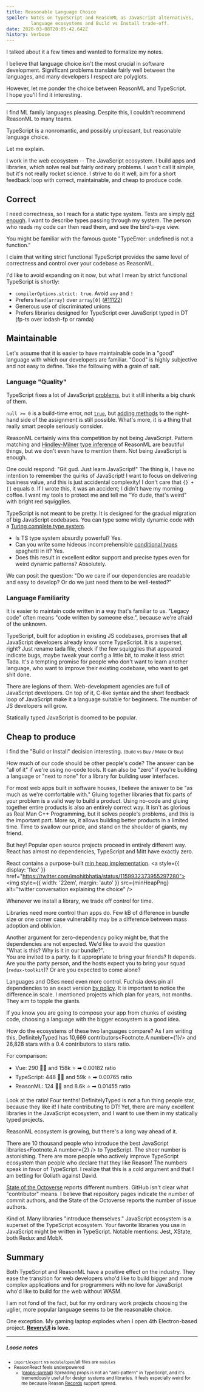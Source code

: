 ```yaml
---
title: Reasonable Language Choice
spoiler: Notes on TypeScript and ReasonML as JavaScript alternatives,
         language ecosystems and Build vs Install trade-off.
date: 2020-03-08T20:05:42.642Z
history: Verbose
---
```



<Epistemic effort>
  I talked about it a few times and wanted to formalize my notes.
</Epistemic>

I believe that language choice isn't the most crucial in software development. Significant problems translate fairly well between the languages, and many developers I respect are polyglots.

However, let me ponder the choice between ReasonML and TypeScript. I&nbsp;hope you'll find it interesting.

---

I find ML family languages pleasing. Despite this, I couldn't recommend ReasonML to many teams.

TypeScript is a nonromantic, and possibly unpleasant, but reasonable language choice.

Let me explain.

I work in the web ecosystem -- The JavaScript ecosystem.
I build apps and libraries, which solve real but fairly ordinary problems. I won't call it simple, but it's not really rocket science. I strive to do it well, aim for a&nbsp;short feedback loop with correct, maintainable, and cheap to produce code.

## Correct

I need correctness, so I reach for a static type system.
Tests are simply [not enough][not-enough]. I want to describe types passing through my system. The person who reads my code can then read them, and see the bird's-eye view.

[not-enough]: https://css-tricks.com/types-or-tests-why-not-both

You might be familiar with the famous quote "TypeError: undefined is not a function."

I claim that writing strict functional TypeScript provides the same level of correctness and control over your codebase as ReasonML.

I'd like to avoid expanding on it now, but what I mean by strict functional TypeScript is shortly:

- `compilerOptions.strict: true`. Avoid `any` and `!`
- Prefers `head(array)` over `array[0]` ([#11122])
- Generous use of discriminated unions
- Prefers libraries designed for TypeScript over JavaScript typed in DT (fp-ts over lodash-fp or ramda)

[#11122]: https://github.com/Microsoft/TypeScript/issues/11122#issuecomment-251686473

## Maintainable

Let's assume that it is easier to have maintainable code in a "good"
language with which our developers are familiar. "Good" is highly
subjective and not easy to define. Take the following with a grain of salt.

### Language "Quality"

TypeScript fixes a lot of JavaScript [problems], but it still inherits a big chunk of them.

[problems]: https://blog.campvanilla.com/javascript-the-curious-case-of-null-0-7b131644e274

`null >= 0` is a build-time error, not [`true`][null-true], but [adding methods][adding-methods] to the right-hand side of the assignment is still possible.
What's more, it is a thing that really smart people seriously consider.

[null-true]: https://blog.campvanilla.com/javascript-the-curious-case-of-null-0-7b131644e274
[adding-methods]: https://github.com/WICG/construct-stylesheets/issues/45#issuecomment-521224893

ReasonML certainly wins this competition by not being JavaScript. Pattern matching and [Hindley-Milner] [type inference][type-inference] of ReasonML are beautiful things, but we don't even have to mention them. Not being JavaScript is enough.

[hindley-milner]: http://okmij.org/ftp/ML/generalization.html
[type-inference]: https://www.cs.cornell.edu/courses/cs3110/2016fa/l/17-inference/notes.html

One could respond: "Git gud. Just learn JavaScript!" The thing is, I have no intention to remember the quirks of JavaScript! I want to focus on delivering business value, and this is just accidental complexity! I don't care that `{} + []` equals `0`. If I wrote this, it was an accident; I didn't have my morning coffee. I want my tools to protect me and tell me "Yo dude, that's weird" with bright red squigglies.

TypeScript is not meant to be pretty. It is designed for the gradual migration of big JavaScript codebases. You can type some wildly dynamic code with a [Turing complete type system](https://github.com/Microsoft/TypeScript/issues/14833).

- Is TS type system absurdly powerful? Yes.
- Can you write some hideous incomprehensible [conditional types] spaghetti in it? Yes.
- Does this result in excellent editor support and precise types even for weird dynamic patterns? Absolutely.

[conditional types]: https://www.typescriptlang.org/docs/handbook/advanced-types.html#conditional-types

We can posit the question: "Do we care if our dependencies are readable and easy to develop? Or do we just need them to be well-tested?"

### Language Familiarity

It is easier to maintain code written in a way that's familiar to us.
"Legacy code" often means "code written by someone else.", because we're afraid of the unknown.

TypeScript, built for adoption in existing JS codebases, promises that all JavaScript developers already know some TypeScript. It is a superset, right? Just rename tada file, check if the few squigglies that appeared indicate bugs, maybe tweak your config a little bit, to make it less strict. Tada. It's a tempting promise for people who don't want to learn another language, who want to improve their existing codebase, who want to get shit done.

There are legions of them. Web-development agencies are full of JavaScript developers. On top of it, C-like syntax and the short feedback loop of JavaScript make it a language suitable for beginners. The number of JS developers will grow.

Statically typed JavaScript is doomed to be popular.

## Cheap to produce

I find the "Build or Install" decision interesting. <small>(Build vs Buy / Make Or Buy)</small>

How much of our code should be other people's code? The answer can be "all of it" if we're using no-code tools. It can also be "zero" if you're building a language or "next to none" for a library for building user interfaces.

[language]: https://github.com/microsoft/TypeScript/blob/master/package.json#L132
[library]: https://github.com/facebook/react/blob/master/packages/react/package.json#L28-L31

For most web apps built in software houses, I believe the answer to be "as much as we're comfortable with."
Gluing together libraries that fix parts of your problem is a valid way to build a product. Using no-code and gluing together entire products is also an entirely correct way. It isn't as glorious as Real Man C++ Programming, but it solves people's problems, and this is the important part.
More so, it allows building better products in a limited time. Time to swallow our pride, and stand on the shoulder of giants, my friend.

[real man c++ programming]: https://www.urbandictionary.com/define.php?term=C%2B%2B&defid=2583707#.XmO26-jht3E.twitter

But hey! Popular open source projects proceed in entirely different way.
React has almost no dependencies, TypeScript and Mitt have exactly zero.


React contains a purpose-built [min heap implementation][min-heap].
<a style={{ display: 'flex' }} href="https://twitter.com/imohitbhatia/status/1159932373955297280">
  <img style={{ width: '22em', margin: 'auto' }} src={minHeapPng} alt="twitter conversation explaining the choice" />
</a>

[min-heap]: https://github.com/facebook/react/pull/16245/files

Whenever we install a library, we trade off control for time.

Libraries need more control than apps do.
Few kB of difference in bundle size or one corner case vulnerability may be a difference between mass adoption and oblivion.

Another argument for zero-dependency policy might be, that the dependencies are not expected.
We'd like to avoid the question "What&nbsp;is&nbsp;this? Why is it in our bundle?". \
You are invited to a party. Is it appropriate to bring your friends? It&nbsp;depends. Are you the party person, and the hosts expect you to bring your squad (`redux-toolkit`)? Or are you expected to come alone?

Languages and OSes need even more control. Fuchsia devs pin all dependencies to an exact version [by policy][by-policy].
It is important to notice the difference in scale. I mentioned projects which plan for years, not months. They aim to topple the giants.

[by-policy]: https://fuchsia.dev/fuchsia-src/project/policy/external_dependencies

If you know you are going to compose your app from chunks of existing code, choosing a language with the bigger ecosystem is a good idea.

How do the ecosystems of these two languages compare?
As I am writing this, DefinitelyTyped has 10,669 contributors<Footnote.A number={1}/> and 26,828 stars with a 0.4 contributors to stars ratio.

For comparison:

- Vue: 290 👩‍💻 and 158k ⭐ ➡ 0.00182 ratio
- TypeScript: 448 👩‍💻 and 59k ⭐ ➡ 0.00765 ratio
- ReasonML: 124 👩‍💻 and 8.6k ⭐ ➡ 0.01455 ratio

Look at the ratio! Four tenths! DefinitelyTyped is not a fun thing people star, because they like it! I hate contributing to DT! Yet, there are many excellent libraries in the JavaScript ecosystem, and I want to use them in my statically typed projects.

ReasonML ecosystem is growing, but there's a long way ahead of it.

There are 10 thousand people who introduce the best JavaScript libraries<Footnote.A number={2} /> to TypeScript. The sheer number is astonishing. There are more people who actively improve TypeScript ecosystem than people who declare that they like Reason! The numbers speak in favor of TypeScript. I realize that this is a cold argument and that I am betting for Goliath against David.

<Footnote number={1}>

[State of the Octoverse][octoverse] reports different numbers. GitHub isn't clear what "contributor" means. I believe that repository pages indicate the number of commit authors, and the State of the Octoverse reports the number of issue authors.

</Footnote>

[octoverse]: https://octoverse.github.com/#top-and-trending-projects

<Footnote number={2}>

Kind of. Many libraries "introduce themselves." JavaScript ecosystem is a superset of the TypeScript ecosystem. Your favorite libraries you use in JavaScript might be written in TypeScript. Notable mentions: Jest, XState, both Redux and MobX.

</Footnote>

## Summary

Both TypeScript and ReasonML have a positive effect on the industry. They ease the transition for web developers who'd like to build bigger and more complex applications and for programmers with no love for JavaScript who'd like to build for the web without WASM.

I am not fond of the fact, but for my ordinary work projects choosing the uglier, more popular language seems to be the reasonable choice.

One exception. My gaming laptop explodes when I open 4th Electron-based project.
**[ReveryUI](https://github.com/revery-ui) is love.**

---

##### Loose notes

<small>

- `import`/`export` vs `module`/`open`/all files are `module`s
- ReasonReact feels underpowered
  - ([props-spread]) Spreading props is not an "anti-pattern" in TypeScript, and
    it's tremendously useful for design systems and libraries. It feels especially weird
    for me because Reason [Records](https://reasonml.github.io/docs/en/record) support spread.

[props-spread]: https://github.com/reasonml/reason-react/blob/master/docs/props-spread.md

</small>
